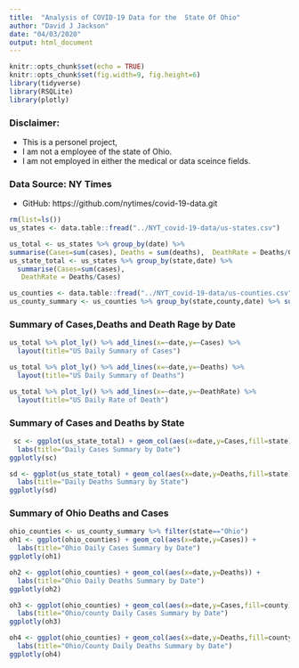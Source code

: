 ```yaml
---
title:  "Analysis of COVID-19 Data for the  State Of Ohio"
author: "David J Jackson"
date: "04/03/2020"
output: html_document
---
```


```r
knitr::opts_chunk$set(echo = TRUE)
knitr::opts_chunk$set(fig.width=9, fig.height=6)
library(tidyverse)
library(RSQLite)
library(plotly)
```

### Disclaimer:
* This is a personel project, 
* I am not a employee of the state of Ohio. 
* I am not employed in either the medical or data sceince fields.

### Data Source: NY Times
* GitHub: https://github.com/nytimes/covid-19-data.git


```r
rm(list=ls())
us_states <- data.table::fread("../NYT_covid-19-data/us-states.csv")

us_total <- us_states %>% group_by(date) %>% 
summarise(Cases=sum(cases), Deaths = sum(deaths),  DeathRate = Deaths/Cases)
us_state_total <- us_states %>% group_by(state,date) %>% 
  summarise(Cases=sum(cases),                                                             Deaths = sum(deaths),                                                    
   DeathRate = Deaths/Cases)

```
```r
us_counties <- data.table::fread("../NYT_covid-19-data/us-counties.csv")
us_county_summary <- us_counties %>% group_by(state,county,date) %>% summarise(Cases=sum(cases),                                                        Deaths = sum(deaths),DeathRate = Deaths/Cases)

```


### Summary of Cases,Deaths  and Death Rage by Date

```r
us_total %>% plot_ly() %>% add_lines(x=~date,y=~Cases) %>%
  layout(title="US Daily Summary of Cases")

us_total %>% plot_ly() %>% add_lines(x=~date,y=~Deaths) %>%
  layout(title="US Daily Summary of Deaths")

us_total %>% plot_ly() %>% add_lines(x=~date,y=~DeathRate) %>%
  layout(title="US Daily Rate of Death")
```

### Summary of Cases and Deaths by State

```r
 sc <- ggplot(us_state_total) + geom_col(aes(x=date,y=Cases,fill=state)) +
  labs(title="Daily Cases Summary by Date") 
ggplotly(sc)

sd <- ggplot(us_state_total) + geom_col(aes(x=date,y=Deaths,fill=state)) +
  labs(title="Daily Deaths Summary by State") 
ggplotly(sd)

```

### Summary of Ohio Deaths and Cases

```r

ohio_counties <- us_county_summary %>% filter(state=="Ohio")
oh1 <- ggplot(ohio_counties) + geom_col(aes(x=date,y=Cases)) +
  labs(title="Ohio Daily Cases Summary by Date")
ggplotly(oh1)

oh2 <- ggplot(ohio_counties) + geom_col(aes(x=date,y=Deaths)) +
  labs(title="Ohio Daily Deaths Summary by Date")
ggplotly(oh2)
```
```r
oh3 <- ggplot(ohio_counties) + geom_col(aes(x=date,y=Cases,fill=county)) +
  labs(title="Ohio/county Daily Cases Summary by Date")
ggplotly(oh3)

oh4 <- ggplot(ohio_counties) + geom_col(aes(x=date,y=Deaths,fill=county)) +
  labs(title="Ohio/County Daily Deaths Summary by Date")
ggplotly(oh4)
```
